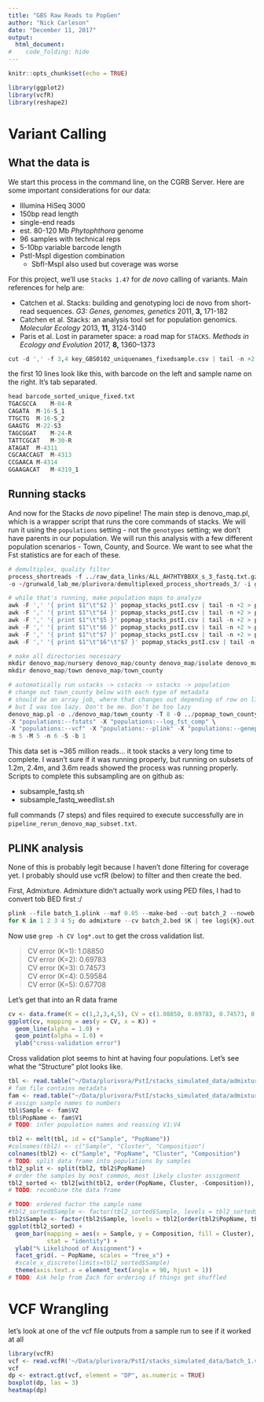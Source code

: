 ```yaml
---
title: "GBS Raw Reads to PopGen"
author: "Nick Carleson"
date: "December 11, 2017"
output:
  html_document:
#    code_folding: hide
---
```


```r
knitr::opts_chunk$set(echo = TRUE)
```

```r
library(ggplot2)
library(vcfR)
library(reshape2)
```
# Variant Calling

## What the data is
We start this process in the command line, on the CGRB Server. Here are some important considerations for our data:

* Illumina HiSeq 3000
* 150bp read length
* single-end reads
* est. 80-120 Mb _Phytophthora_ genome
* 96 samples with technical reps
* 5-10bp variable barcode length
* PstI-MspI digestion combination
    + SbfI-MspI also used but coverage was worse

For this project, we'll use `Stacks 1.47` for _de novo_ calling of variants. Main references for help are:

* Catchen et al. Stacks: building and genotyping loci de novo from short-read sequences. _G3: Genes, genomes, genetics_ 2011, __3,__ 171-182
* Catchen et al. Stacks: an analysis tool set for population genomics. _Molecular Ecology_ 2013, __11,__ 3124-3140
* Paris et al. Lost in parameter space: a road map for `STACKS`. _Methods in Ecology and Evolution_ 2017, __8,__ 1360–1373

```r
cut -d ',' -f 3,4 key_GBS0102_uniquenames_fixedsample.csv | tail -n +2 | sed 's/,/\t/g' > barcode_sorted_unique_fixed.txt
```
the first 10 lines look like this, with barcode on the left and sample name on the right. It's tab separated.

```r
head barcode_sorted_unique_fixed.txt
TGACGCCA	M-04-R
CAGATA	M-16-S_1
TTGCTG	M-16-S_2
GAAGTG	M-22-S3
TAGCGGAT	M-24-R
TATTCGCAT	M-30-R
ATAGAT	M-4311
CGCAACCAGT	M-4313
CCGAACA	M-4314
GGAAGACAT	M-4319_1
```

## Running stacks
And now for the Stacks _de novo_ pipeline! The main step is denovo_map.pl, which is a wrapper script that runs the core commands of stacks. We will run it using the `populations` setting - not the `genotypes` setting; we don't have parents in our population. We will run this analysis with a few different population scenarios - Town, County, and Source. We want to see what the Fst statistics are for each of these. 
```r
# demultiplex, quality filter
process_shortreads -f ../raw_data_links/ALL_AH7HTYBBXX_s_3_fastq.txt.gz -b barcode_sorted_unique_fixed.txt \
-o ~/grunwald_lab_me/plurivora/demultiplexed_process_shortreads_3/ -i gzfastq -q -D
```
```r
# while that's running, make population maps to analyze
awk -F ',' '{ print $1"\t"$2 }' popmap_stacks_pstI.csv | tail -n +2 > popmap_isolate.tsv
awk -F ',' '{ print $1"\t"$4 }' popmap_stacks_pstI.csv | tail -n +2 > popmap_source.tsv
awk -F ',' '{ print $1"\t"$5 }' popmap_stacks_pstI.csv | tail -n +2 > popmap_nursery.tsv
awk -F ',' '{ print $1"\t"$6 }' popmap_stacks_pstI.csv | tail -n +2 > popmap_town.tsv
awk -F ',' '{ print $1"\t"$7 }' popmap_stacks_pstI.csv | tail -n +2 > popmap_county.tsv
awk -F ',' '{ print $1"\t"$6"\t"$7 }' popmap_stacks_pstI.csv | tail -n +2 > popmap_town_county.tsv
```
```r
# make all directories necessary
mkdir denovo_map/nursery denovo_map/county denovo_map/isolate denovo_map/source
mkdir denovo_map/town denovo_map/town_county
```
```r
# automatically run ustacks -> cstacks -> sstacks -> population
# change out town_county below with each type of metadata
# should be an array job, where that changes out depending of row on list you're on
# but I was too lazy. Don't be me. Don't be too lazy
denovo_map.pl -o ./denovo_map/town_county -T 8 -O ../popmap_town_county.tsv --samples ./ \
-X "populations:--fstats" -X "populations:--log_fst_comp" \
-X "populations:--vcf" -X "populations:--plink" -X "populations:--genepop" \
-m 5 -M 5 -n 6 -S -b 1
```
This data set is ~365 million reads... it took stacks a very long time to complete. I wasn't sure if it was running properly, but running on subsets of 1.2m, 2.4m, and 3.6m reads showed the process was running properly. Scripts to complete this subsampling are on github as:

* subsample_fastq.sh
* subsample_fastq_weedlist.sh

full commands (7 steps) and files required to execute successfully are in `pipeline_rerun_denovo_map_subset.txt`.

## PLINK analysis
None of this is probably legit because I haven't done filtering for coverage yet. I probably should use vcfR (below) to filter and then create the bed.

First, Admixture. Admixture didn't actually work using PED files, I had to convert tob BED first :/
```r
plink --file batch_1.plink --maf 0.05 --make-bed --out batch_2 --noweb
for K in 1 2 3 4 5; do admixture --cv batch_2.bed $K | tee log${K}.out; done
```
Now use `grep -h CV log*.out` to get the cross validation list. 

> CV error (K=1): 1.08850  
CV error (K=2): 0.69783  
CV error (K=3): 0.74573  
CV error (K=4): 0.59584  
CV error (K=5): 0.67708  

Let's get that into an R data frame
```r
cv <- data.frame(K = c(1,2,3,4,5), CV = c(1.08850, 0.69783, 0.74573, 0.59584, 0.67708))
ggplot(cv, mapping = aes(y = CV, x = K)) +
  geom_line(alpha = 1.0) +
  geom_point(alpha = 1.0) +
  ylab("cross-validation error")
```

Cross validation plot seems to hint at having four populations. Let's see what the "Structure" plot looks like.

```r
tbl <- read.table("~/Data/plurivora/PstI/stacks_simulated_data/admixture/batch_2.4.Q")
# fam file contains metadata
fam <- read.table("~/Data/plurivora/PstI/stacks_simulated_data/admixture/batch_2.fam")
# assign sample names to numbers
tbl$Sample <- fam$V2
tbl$PopName <- fam$V1
# TODO: infer population names and reassing V1:V4

tbl2 <- melt(tbl, id = c("Sample", "PopName"))
#colnames(tbl2) <- c("Sample", "Cluster", "Composition")
colnames(tbl2) <- c("Sample", "PopName", "Cluster", "Composition")
# TODO: split data frame into populations by samples
tbl2_split <- split(tbl2, tbl2$PopName)
# order the samples by most common, most likely cluster assignment
tbl2_sorted <- tbl2[with(tbl2, order(PopName, Cluster, -Composition)), ]
# TODO: recombine the data frame

# TODO: ordered factor the sample name
#tbl2_sorted$Sample <- factor(tbl2_sorted$Sample, levels = tbl2_sorted$Sample)
tbl2$Sample <- factor(tbl2$Sample, levels = tbl2[order(tbl2$PopName, tbl2$Cluster, -tbl2$Composition),])
ggplot(tbl2_sorted) +
  geom_bar(mapping = aes(x = Sample, y = Composition, fill = Cluster),
           stat = "identity") +
  ylab("% Likelihood of Assignment") +
  facet_grid(. ~ PopName, scales = "free_x") +
  #scale_x_discrete(limits=tbl2_sorted$Sample)
  theme(axis.text.x = element_text(angle = 90, hjust = 1))
# TODO: Ask help from Zach for ordering if things get shuffled
```
# VCF Wrangling
let's look at one of the vcf file outputs from a sample run to see if it worked at all
```r
library(vcfR)
vcf <- read.vcfR('~/Data/plurivora/PstI/stacks_simulated_data/batch_1.vcf')
vcf
dp <- extract.gt(vcf, element = "DP", as.numeric = TRUE)
boxplot(dp, las = 3)
heatmap(dp)
```